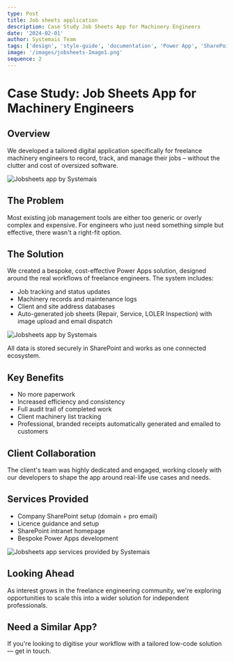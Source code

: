 ```yaml
---
type: Post
title: Job sheets application
description: Case Study Job Sheets App for Machinery Engineers
date: '2024-02-01'
author: Systemais Team
tags: ['design', 'style-guide', 'documentation', 'Power App', 'SharePoint', 'setup']
image: '/images/jobsheets-Image1.png'
sequence: 2
---
```


# Case Study: Job Sheets App for Machinery Engineers

## Overview
We developed a tailored digital application specifically for freelance machinery engineers to record, track, and manage their jobs – without the clutter and cost of oversized software.

![Jobsheets app by Systemais](/images/jobsheets-Image1.png "Jobsheets app by Systemais")

## The Problem
Most existing job management tools are either too generic or overly complex and expensive. For engineers who just need something simple but effective, there wasn't a right-fit option.

## The Solution
We created a bespoke, cost-effective Power Apps solution, designed around the real workflows of freelance engineers. The system includes:
* Job tracking and status updates
* Machinery records and maintenance logs
* Client and site address databases
* Auto-generated job sheets (Repair, Service, LOLER Inspection) with image upload and email dispatch

![Jobsheets app by Systemais](/images/jobsheets-Image2.png "Jobsheets app by Systemais")

All data is stored securely in SharePoint and works as one connected ecosystem.

## Key Benefits
* No more paperwork
* Increased efficiency and consistency
* Full audit trail of completed work
* Client machinery list tracking
* Professional, branded receipts automatically generated and emailed to customers

## Client Collaboration
The client's team was highly dedicated and engaged, working closely with our developers to shape the app around real-life use cases and needs.

## Services Provided
* Company SharePoint setup (domain + pro email)
* Licence guidance and setup
* SharePoint intranet homepage
* Bespoke Power Apps development

![Jobsheets app services provided by Systemais](/images/jobsheets-Image4.png "Jobsheets app services provided by Systemais")

## Looking Ahead
As interest grows in the freelance engineering community, we're exploring opportunities to scale this into a wider solution for independent professionals.

## Need a Similar App?
If you're looking to digitise your workflow with a tailored low-code solution — get in touch.